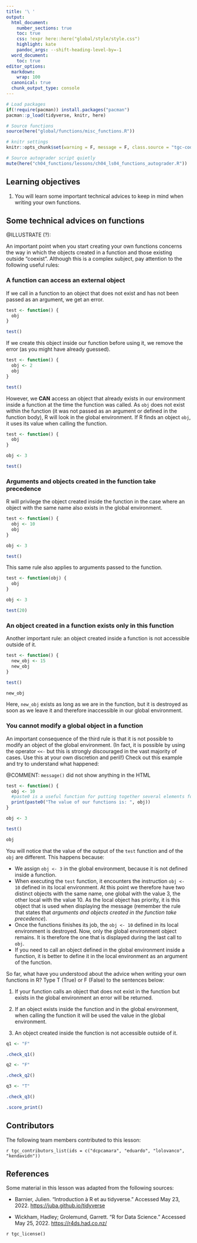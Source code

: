 ```yaml
---
title: '\ '
output:
  html_document:
    number_sections: true
    toc: true
    css: !expr here::here("global/style/style.css")
    highlight: kate
    pandoc_args: --shift-heading-level-by=-1
  word_document:
    toc: true
editor_options:
  markdown:
    wrap: 100
  canonical: true
  chunk_output_type: console
---
```


```r
# Load packages 
if(!require(pacman)) install.packages("pacman")
pacman::p_load(tidyverse, knitr, here)

# Source functions 
source(here("global/functions/misc_functions.R"))

# knitr settings
knitr::opts_chunk$set(warning = F, message = F, class.source = "tgc-code-block", error = T)

# Source autograder script quietly 
mute(here("ch04_functions/lessons/ch04_ls04_functions_autograder.R"))
```

<!-- # Functions: technical considerations -->

## Learning objectives

1.  You will learn some important technical advices to keep in mind when writing your own functions.

## Some technical advices on functions

@ILLUSTRATE (?):

An important point when you start creating your own functions concerns the way in which the objects created in a function and those existing outside “coexist”. Although this is a complex subject, pay attention to the following useful rules:

### A function can access an external object

If we call in a function to an object that does not exist and has not been passed as an argument, we get an error.

```r

test <- function() {
  obj
}

test()

```

If we create this object inside our function before using it, we remove the error (as you might have already guessed).

```r

test <- function() {
  obj <- 2
  obj
}

test()

```

However, we **CAN** access an object that already exists in our environment inside a function at the time the function was called. As `obj` does not exist within the function (it was not passed as an argument or defined in the function body), R will look in the global environment. If R finds an object `obj`, it uses its value when calling the function.

```r

test <- function() {
  obj
}

obj <- 3

test()

```

### Arguments and objects created in the function take precedence

R will privilege the object created inside the function in the case where an object with the same name also exists in the global environment.

```r

test <- function() {
  obj <- 10
  obj
}

obj <- 3

test()

```

This same rule also applies to arguments passed to the function.

```r

test <- function(obj) {
  obj
}

obj <- 3

test(20)

```

### An object created in a function exists only in this function

Another important rule: an object created inside a function is not accessible outside of it. 

```r

test <- function() {
  new_obj <- 15
  new_obj
}

test()

new_obj

```

Here, `new_obj` exists as long as we are in the function, but it is destroyed as soon as we leave it and therefore inaccessible in our global environment.

### You cannot modify a global object in a function

An important consequence of the third rule is that it is not possible to modify an object of the global environment. (In fact, it is possible by using the operator `<<-` but this is strongly discouraged in the vast majority of cases. Use this at your own discretion and peril!) Check out this example and try to understand what happened:

@COMMENT: `message()` did not show anything in the HTML

```r

test <- function() {
  obj <- 10
  #paste0 is a useful function for putting together several elements for printing/labeling and so on
  print(paste0("The value of our functions is: ", obj))
}

obj <- 3

test()

obj

```

You will notice that the value of the output of the `test` function and of the `obj` are different. This happens because:

::: side-note
- We assign `obj <- 3` in the global environment, because it is not defined inside a function.
- When executing the `test` function, it encounters the instruction `obj <- 10` defined in its local environment. At this point we therefore have two distinct objects with the same name, one global with the value 3, the other local with the value 10. As the local object has priority, it is this object that is used when displaying the message (remember the rule that states that _arguments and objects created in the function take precedence_).
- Once the functions finishes its job, the `obj <- 10` defined in its local environment is destroyed. Now, only the global environment object remains. It is therefore the one that is displayed during the last call to `obj`.
- If you need to call an object defined in the global environment inside a function, it is better to define it in the local environment as an argument of the function.
:::

::: practice

So far, what have you understood about the advice when writing your own functions in R? Type T (True) or F (False) to the sentences below: 

1. If your function calls an object that does not exist in the function but exists in the global environment an error will be returned.

2. If an object exists inside the function and in the global environment, when calling the function it will be used the value in the global environment.

3. An object created inside the function is not accessible outside of it.

:::

```r

q1 <- "F"

.check_q1()

q2 <- "F"

.check_q2()

q3 <- "T"

.check_q3()

```
```r
.score_print()
```

## Contributors {.unlisted .unnumbered}

The following team members contributed to this lesson:

`r tgc_contributors_list(ids = c("dcpcamara", "eduardo", "lolovanco", "kendavidn"))`

## References {.unlisted .unnumbered}

Some material in this lesson was adapted from the following sources:

-   Barnier, Julien. "Introduction à R et au tidyverse." Accessed May 23, 2022. <https://juba.github.io/tidyverse>

-   Wickham, Hadley; Grolemund, Garrett. "R for Data Science." Accessed May 25, 2022. <https://r4ds.had.co.nz/>

<!-- (Chicago format. You can use https://www.citationmachine.net) -->

`r tgc_license()`
